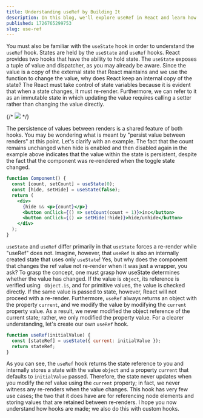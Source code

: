 ```yaml
---
title: Understanding useRef by Building It
description: In this blog, we'll explore useRef in React and learn how to implement a similar custom hook.
published: 1726765299753
slug: use-ref
---
```


You must also be familiar with the `useState` hook in order to understand the `useRef` hook. States are held by the `useState` and `useRef` hooks. React provides two hooks that have the ability to hold state. The `useState` exposes a tuple of value and dispatcher, as you may already be aware. Since the value is a copy of the external state that React maintains and we use the function to change the value, why does React keep an internal copy of the state? The React must take control of state variables because it is evident that when a state changes, it must re-render. Furthermore, we can refer to it as an immutable state in which updating the value requires calling a setter rather than changing the value directly.

{/* <img src="/images/venn-state.png" /> */}

The persistence of values between renders is a shared feature of both hooks. You may be wondering what is meant by "persist value between renders" at this point. Let's clarify with an example.
The fact that the count remains unchanged when hide is enabled and then disabled again in the example above indicates that the value within the state is persistent, despite the fact that the component was re-rendered when the toggle state changed.

```jsx showLineNumbers
function Component() {
  const [count, setCount] = useState(0);
  const [hide, setHide] = useState(false);
  return (
    <div>
      {hide && <p>{count}</p>}
      <button onClick={() => setCount(count + 1)}>inc</button>
      <button onClick={() => setHide(!hide)}>hide/unhide</button>
    </div>
  );
}
```

`useState` and `useRef` differ primarily in that `useState` forces a re-render while "useRef" does not. Imagine, however, that `useRef` is also an internally created state that uses only `useState`! Yes, but why does the component that changes the ref value not re-render when it was just a wrapper, you ask? To grasp the concept, one must grasp how useState determines whether the value has changed. If the value is `object`, its reference is verified using ` Object.is`, and for primitive values, the value is checked directly. If the same value is passed to state, however, React will not proceed with a re-render. Furthermore, `useRef` always returns an object with the property `current`, and we modify the value by modifying the `current` property value. As a result, we never modified the object reference of the current state; rather, we only modified the property value. For a clearer understanding, let's create our own `useRef` hook.

```jsx showLineNumbers {2}
function useRef(initialValue) {
  const [stateRef] = useState({ current: initialValue });
  return stateRef;
}
```

As you can see, the `useRef` hook returns the state reference to you and internally stores a state with the value `object` and a property `current` that defaults to `initialValue` passed. Therefore, the state never updates when you modify the ref value using the `current` property; in fact, we never witness any re-renders when the value changes. This hook has very few use cases; the two that it does have are for referencing node elements and storing values that are retained between re-renders. I hope you now understand how hooks are made; we also do this with custom hooks.

